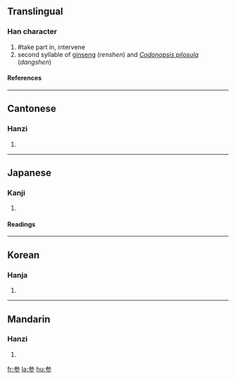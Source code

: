 {{see|參}}

==Translingual==
===Han character===
{{Han char|rad=厶|as=06|sn=8|four=|canj=戈大竹竹竹 (IKHHH)}}
# #take part in, intervene
# second syllable of [[ginseng]] (''renshen'') and ''[[Codonopsis pilosula]]'' (''dangshen'')
====References====
{{Han ref|kx=0164.211|dkj=03090|hdz=10386.150|uh=53C2|ud=21442}}
----
==Cantonese==
===Hanzi===
{{yue-hanzi|jyut=|y=chaam1}}
# {{defn|Cantonese}}
----
==Japanese==
===Kanji===
{{ja-kanji|grade=|rs=厶06}}
# {{defn|Japanese}} 
====Readings====
{{ja-readings|on=[[さん]] (san), [[しん]] (shin)|kun=[[まいる]] (mairu), [[まじわる]] (majiwaru), [[みつ]] (mitsu)}}
----
==Korean==
===Hanja===
{{ko-hanja|hangeul=[[삼]], [[참]]|rv=sam, cham|mr=sam, ch'am}}
# {{defn|Korean}}
----
==Mandarin==
===Hanzi===
{{cmn-hanzi|tra=參|pin=[[cān]] (can1); [[shēn]] (shen1)|wg=ts'an<sup>1</sup>}}
# {{defn|Mandarin}}

[[fr:参]]
[[la:参]]
[[hu:参]]
